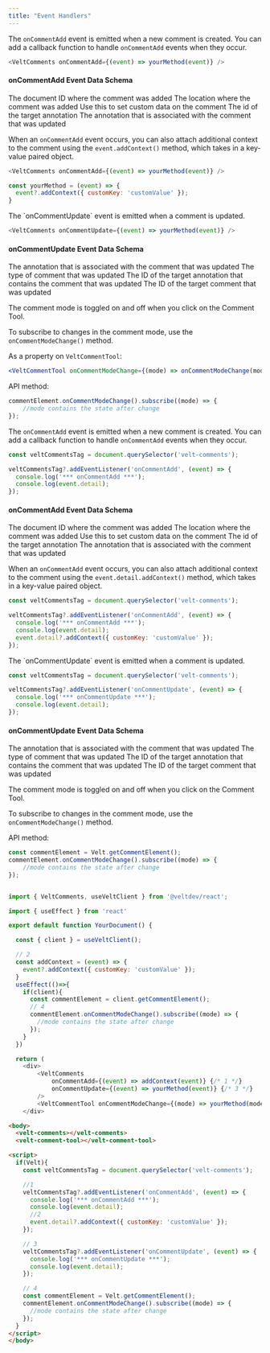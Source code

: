 ```yaml
---
title: "Event Handlers"
---
```



<Tabs>
<Tab title="React / Next.js">

<Steps titleSize="h2">

<Step title="Take action when a comment is added">

The `onCommentAdd` event is emitted when a new comment is created. You can add a callback function to handle `onCommentAdd` events when they occur.


```js
<VeltComments onCommentAdd={(event) => yourMethod(event)} />
````

#### onCommentAdd Event Data Schema

<ResponseField name="documentId" type="string">
The document ID where the comment was added
</ResponseField>

<ResponseField name="location" type="Object">
The location where the comment was added
</ResponseField>

<ResponseField name="addContext" type="Function">
Use this to set custom data on the comment
</ResponseField>

<ResponseField name="targetAnnotationId" type="string">
The id of the target annotation
</ResponseField>

<ResponseField name="annotation" type="CommentAnnotation">
The annotation that is associated with the comment that was updated
</ResponseField>

</Step>


<Step title="Attach additional context to each comment">

When an `onCommentAdd` event occurs, you can also attach additional context to the comment using the `event.addContext()` method, which takes in a key-value paired object.


```js
<VeltComments onCommentAdd={(event) => yourMethod(event)} />
````

```jsx
const yourMethod = (event) => {
  event?.addContext({ customKey: 'customValue' });
}
```


</Step>

<Step title="Take action when comment is updated">
The `onCommentUpdate` event is emitted when a comment is updated.

```js
<VeltComments onCommentUpdate={(event) => yourMethod(event)} />
````

#### onCommentUpdate Event Data Schema


<ResponseField name="annotation" type="CommentAnnotation">
The annotation that is associated with the comment that was updated
</ResponseField>

<ResponseField name="type" type="string">
The type of comment that was updated
</ResponseField>

<ResponseField name="targetAnnotationId" type="string">
The ID of the target annotation that contains the comment that was updated
</ResponseField>

<ResponseField name="targetCommentId" type="number">
The ID of the target comment that was updated
</ResponseField>

</Step>

<Step title="Listen to changes in comment mode">

The comment mode is toggled on and off when you click on the Comment Tool.

To subscribe to changes in the comment mode, use the `onCommentModeChange()` method.

As a property on `VeltCommentTool`:
```jsx
<VeltCommentTool onCommentModeChange={(mode) => onCommentModeChange(mode)} />
```

API method:
```jsx
commentElement.onCommentModeChange().subscribe((mode) => {
    //mode contains the state after change
});
```

</Step>

</Steps>

</Tab>

<Tab title="HTML">

<Steps titleSize="h2">

<Step title="Take action when a comment is added">

The `onCommentAdd` event is emitted when a new comment is created. You can add a callback function to handle `onCommentAdd` events when they occur.


```js
const veltCommentsTag = document.querySelector('velt-comments');

veltCommentsTag?.addEventListener('onCommentAdd', (event) => {
  console.log('*** onCommentAdd ***');
  console.log(event.detail);
});
````

#### onCommentAdd Event Data Schema

<ResponseField name="documentId" type="string">
The document ID where the comment was added
</ResponseField>

<ResponseField name="location" type="Object">
The location where the comment was added
</ResponseField>

<ResponseField name="addContext" type="Function">
Use this to set custom data on the comment
</ResponseField>

<ResponseField name="targetAnnotationId" type="string">
The id of the target annotation
</ResponseField>

<ResponseField name="annotation" type="CommentAnnotation">
The annotation that is associated with the comment that was updated
</ResponseField>

</Step>


<Step title="Attach additional context to each comment">

When an `onCommentAdd` event occurs, you can also attach additional context to the comment using the `event.detail.addContext()` method, which takes in a key-value paired object.


```js
const veltCommentsTag = document.querySelector('velt-comments');

veltCommentsTag?.addEventListener('onCommentAdd', (event) => {
  console.log('*** onCommentAdd ***');
  console.log(event.detail);
  event.detail?.addContext({ customKey: 'customValue' });
});
````


</Step>

<Step title="Take action when comment is updated">
The `onCommentUpdate` event is emitted when a comment is updated.

```js
const veltCommentsTag = document.querySelector('velt-comments');

veltCommentsTag?.addEventListener('onCommentUpdate', (event) => {
  console.log('*** onCommentUpdate ***');
  console.log(event.detail);
});
````

#### onCommentUpdate Event Data Schema


<ResponseField name="annotation" type="CommentAnnotation">
The annotation that is associated with the comment that was updated
</ResponseField>

<ResponseField name="type" type="string">
The type of comment that was updated
</ResponseField>

<ResponseField name="targetAnnotationId" type="string">
The ID of the target annotation that contains the comment that was updated
</ResponseField>

<ResponseField name="targetCommentId" type="number">
The ID of the target comment that was updated
</ResponseField>

</Step>

<Step title="Listen to changes in comment mode">

The comment mode is toggled on and off when you click on the Comment Tool.

To subscribe to changes in the comment mode, use the `onCommentModeChange()` method.



API method:
```jsx
const commentElement = Velt.getCommentElement();
commentElement.onCommentModeChange().subscribe((mode) => {
    //mode contains the state after change
});
```


</Step>

</Steps>

</Tab>

</Tabs>

<RequestExample>

```js React / Next.js

import { VeltComments, useVeltClient } from '@veltdev/react';

import { useEffect } from 'react'

export default function YourDocument() {

  const { client } = useVeltClient();

  // 2
  const addContext = (event) => {
    event?.addContext({ customKey: 'customValue' });
  }
  useEffect(()=>{
    if(client){
      const commentElement = client.getCommentElement();
      // 4
      commentElement.onCommentModeChange().subscribe((mode) => { 
        //mode contains the state after change
      });
    }
  })

  return (
    <div>
        <VeltComments 
            onCommentAdd={(event) => addContext(event)} {/* 1 */}
            onCommentUpdate={(event) => yourMethod(event)} {/* 3 */}
        />
        <VeltCommentTool onCommentModeChange={(mode) => yourMethod(mode)} {/* 4 */}/>
    </div>
```

```html HTML
<body>
  <velt-comments></velt-comments>
  <velt-comment-tool></velt-comment-tool>

<script>
  if(Velt){
    const veltCommentsTag = document.querySelector('velt-comments');

    //1
    veltCommentsTag?.addEventListener('onCommentAdd', (event) => {
      console.log('*** onCommentAdd ***');
      console.log(event.detail); 
      //2
      event.detail?.addContext({ customKey: 'customValue' });
    });

    // 3
    veltCommentsTag?.addEventListener('onCommentUpdate', (event) => {
      console.log('*** onCommentUpdate ***');
      console.log(event.detail);
    });

    // 4
    const commentElement = Velt.getCommentElement();
    commentElement.onCommentModeChange().subscribe((mode) => { 
      //mode contains the state after change
    });
  }
</script>
</body>
```

</RequestExample>